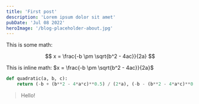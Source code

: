 ```yaml
---
title: 'First post'
description: 'Lorem ipsum dolor sit amet'
pubDate: 'Jul 08 2022'
heroImage: '/blog-placeholder-about.jpg'
---
```


This is some math:

$$
x = \frac{-b \pm \sqrt{b^2 - 4ac}}{2a}
$$

This is inline math: $x = \frac{-b \pm \sqrt{b^2 - 4ac}}{2a}$


```python
def quadratic(a, b, c):
    return (-b + (b**2 - 4*a*c)**0.5) / (2*a), (-b - (b**2 - 4*a*c)**0.5) / (2*a)
```

> Hello!